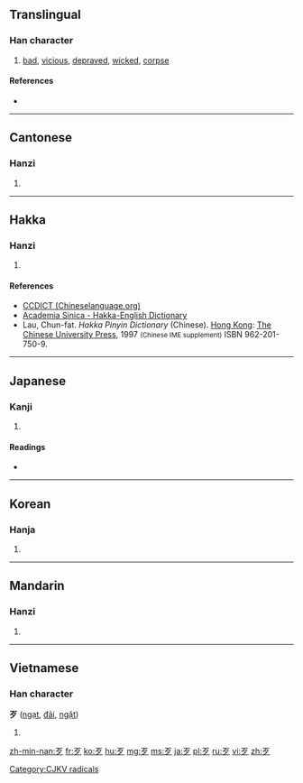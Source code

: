 {{also|歺}}
==Translingual==
{{stroke order|type=animate}}

===Han character===
{{Han char|rn=78|rad=歹|as=00|sn=4|four=1020<sub>7</sub>|canj=[[一]][[弓]][[戈]] (MNI)}}

# [[bad]], [[vicious]], [[depraved]], [[wicked]], [[corpse]]

====References====
* {{Han ref|kx=0578.150|dkj=16359|dj=0969.070|hdz=21379.140|uh=6B79|ud=27513|bh=A4EF|bd=42223}}

----

==Cantonese==

===Hanzi===
{{yue-hanzi|jyut=|y=daai2}}

# {{defn|lang=yue|sort=歹00}}

----

==Hakka==

===Hanzi===
{{hak-hanzi|poj=[[tái]], [[fài]]|gd=tai<sup>3</sup> [Meixian], tai<sup>3</sup>, fai<sup>6</sup> [Hailu], tai<sup>3</sup>, fai<sup>5</sup> [Siyan]|hpy=dai3, fai4}}

# {{defn|lang=hak|sort=歹00}}

====References====
*[http://www.chinalanguage.com/dictionaries/?mode=view&view=chardict&query=%E6%AD%B9 CCDICT (Chineselanguage.org)]
*[http://minhakka.ling.sinica.edu.tw/bkg/hakyin/search.php?DETAIL=1&LIMIT=id=41341&dbname=su_tian_1&graph=2 Academia Sinica - Hakka-English Dictionary]
*Lau, Chun-fat. ''Hakka Pinyin Dictionary'' (Chinese). [[Hong Kong]]: [[w:Chinese University of Hong Kong|The Chinese University Press]], 1997 <small>(Chinese IME supplement)</small> ISBN 962-201-750-9.

----

==Japanese==

===Kanji===
{{ja-kanji|grade=|rs=歹00}}

# {{defn|lang=ja|sort=歹00}}

====Readings====
* {{ja-readings|on=[[がつ]] (gatsu), [[あつ]] (atsu), [[がち]] (gachi)|kun=[[わるい]] (warui), [[かばねへん]] (kabanehen)}}

----

==Korean==

===Hanja===
{{ko-hanja|hangeul=[[알]], [[대]]|eumhun=|rv=al, dae|mr=al, tae|y=al, tay}}

# {{defn|lang=ko|sort=歹00}}

----

==Mandarin==

===Hanzi===
{{cmn-hanzi|pin=[[dāi]] ([[dai1]]), [[dǎi]] ([[dai3]]), [[è]] ([[e4]])|wg=tai<sup>1</sup>, tai<sup>3</sup>, o<sup>4</sup>}}

# {{defn|lang=cmn|sort=歹00}}

----

==Vietnamese==

===Han character===
'''歹''' ([[ngạt]], [[đãi]], [[ngặt]])

# {{defn|lang=vi}}

[[Category:CJKV radicals]]

[[zh-min-nan:歹]]
[[fr:歹]]
[[ko:歹]]
[[hu:歹]]
[[mg:歹]]
[[ms:歹]]
[[ja:歹]]
[[pl:歹]]
[[ru:歹]]
[[vi:歹]]
[[zh:歹]]